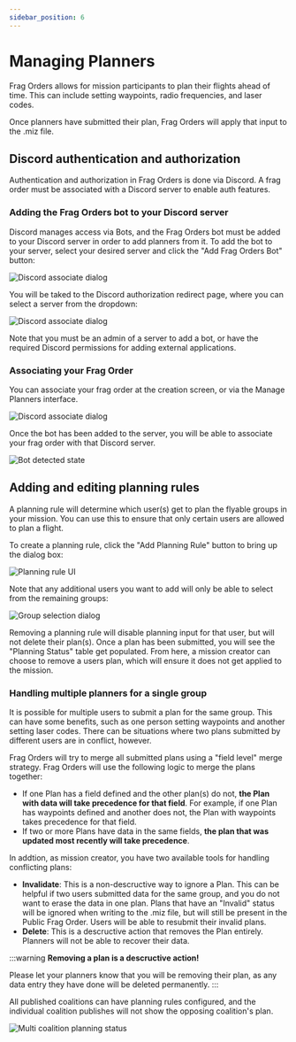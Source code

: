 ```yaml
---
sidebar_position: 6
---
```


# Managing Planners

Frag Orders allows for mission participants to plan their flights ahead of time. This can include setting waypoints, radio frequencies, and laser codes. 

Once planners have submitted their plan, Frag Orders will apply that input to the .miz file.

## Discord authentication and authorization

Authentication and authorization in Frag Orders is done via Discord. A frag order must be associated with a Discord server to enable auth features.

### Adding the Frag Orders bot to your Discord server

Discord manages access via Bots, and the Frag Orders bot must be added to your Discord server in order to add planners from it. To add the bot to your server, select your desired server and click the "Add Frag Orders Bot" button:

![Discord associate dialog](../static/img/manage-2.png)

You will be taked to the Discord authorization redirect page, where you can select a server from the dropdown:

![Discord associate dialog](../static/img/manage-3.png)

Note that you must be an admin of a server to add a bot, or have the required Discord permissions for adding external applications.

### Associating your Frag Order

You can associate your frag order at the creation screen, or via the Manage Planners interface.

![Discord associate dialog](../static/img/manage-1.png)

Once the bot has been added to the server, you will be able to associate your frag order with that Discord server.

![Bot detected state](../static/img/manage-4.png)

## Adding and editing planning rules

A planning rule will determine which user(s) get to plan the flyable groups in your mission. 
You can use this to ensure that only certain users are allowed to plan a flight.

To create a planning rule, click the "Add Planning Rule" button to bring up the dialog box:

![Planning rule UI](../static/img/planning_newui.png)

Note that any additional users you want to add will only be able to select from the remaining groups:

![Group selection dialog](../static/img/manage-7.png)

Removing a planning rule will disable planning input for that user, but will not delete their plan(s). Once a plan has been submitted, you will see the "Planning Status" table get populated. From here, a mission creator can choose to remove a users plan, which will ensure it does not get applied to the mission.

### Handling multiple planners for a single group

It is possible for multiple users to submit a plan for the same group. This can have some benefits, such as one person setting waypoints and another setting laser codes. 
There can be situations where two plans submitted by different users are in conflict, however.

Frag Orders will try to merge all submitted plans using a "field level" merge strategy. Frag Orders will use the following logic to merge the plans together:

* If one Plan has a field defined and the other plan(s) do not, **the Plan with data will take precedence for that field**. For example, if one Plan has waypoints defined and another does not, the Plan with waypoints takes precedence for that field.
* If two or more Plans have data in the same fields, **the plan that was updated most recently will take precedence**.

In addtion, as mission creator, you have two available tools for handling conflicting plans:

* **Invalidate**: This is a non-descructive way to ignore a Plan. This can be helpful if two users submitted data for the same group, and you do not want to erase the data in one plan. Plans that have an "Invalid" status will be ignored when writing to the .miz file, but will still be present in the Public Frag Order. Users will be able to resubmit their invalid plans.
* **Delete**: This is a descructive action that removes the Plan entirely. Planners will not be able to recover their data.

:::warning
**Removing a plan is a descructive action!**

Please let your planners know that you will be removing their plan, as any data entry they have done will be deleted permanently.
:::

All published coalitions can have planning rules configured, and the individual coalition publishes will not show the opposing coalition's plan.

![Multi coalition planning status](../static/img/manage-8.png)